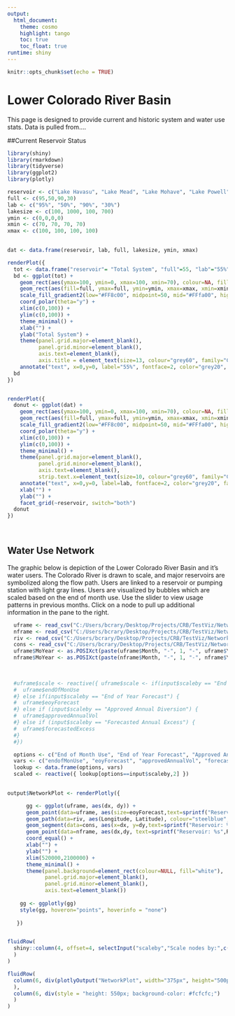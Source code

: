```yaml
---
output: 
  html_document:
    theme: cosmo
    highlight: tango
    toc: true
    toc_float: true
runtime: shiny
---
```


```r
knitr::opts_chunk$set(echo = TRUE)

```


# Lower Colorado River Basin
This page is designed to provide current and historic system and water use stats. Data is pulled from.... 


##Current Reservoir Status 



```r
library(shiny)
library(rmarkdown)
library(tidyverse)
library(ggplot2)
library(plotly)
```





``` r
  
reservoir <- c("Lake Havasu", "Lake Mead", "Lake Mohave", "Lake Powell")
full <- c(95,50,90,30)
lab <- c("95%", "50%", "90%", "30%")
lakesize <- c(100, 1000, 100, 700)
ymin <- c(0,0,0,0)
xmin <- c(70, 70, 70, 70)
xmax <- c(100, 100, 100, 100)

  
dat <- data.frame(reservoir, lab, full, lakesize, ymin, xmax)

renderPlot({
  tot <- data.frame("reservoir"= "Total System", "full"=55, "lab"="55%", "lakesize"=10000,"ymin"=0,"xmin"=70, "xmax"=100)
  bd <- ggplot(tot) + 
    geom_rect(aes(ymax=100, ymin=0, xmax=100, xmin=70), colour=NA, fill="grey90") +
    geom_rect(aes(fill=full, ymax=full, ymin=ymin, xmax=xmax, xmin=xmin)) +
    scale_fill_gradient2(low="#FF8c00", midpoint=50, mid="#FFfa00", high="#00ff83", limits=c(0,100), guide=FALSE) +
    coord_polar(theta="y") +
    xlim(c(0,100)) + 
    ylim(c(0,100)) + 
    theme_minimal() +
    xlab("") + 
    ylab("Total System") +
    theme(panel.grid.major=element_blank(),
          panel.grid.minor=element_blank(),
          axis.text=element_blank(), 
          axis.title = element_text(size=13, colour="grey60", family="Calibri")) +
    annotate("text", x=0,y=0, label="55%", fontface=2, color="grey20", family="Calibri", size=18) 
  bd
})


renderPlot({
  donut <- ggplot(dat) + 
    geom_rect(aes(ymax=100, ymin=0, xmax=100, xmin=70), colour=NA, fill="grey90") +
    geom_rect(aes(fill=full, ymax=full, ymin=ymin, xmax=xmax, xmin=xmin)) +
    scale_fill_gradient2(low="#FF8c00", midpoint=50, mid="#FFfa00", high="#00ff83", limits=c(0,100), guide=FALSE) +
    coord_polar(theta="y") +
    xlim(c(0,100)) + 
    ylim(c(0,100)) + 
    theme_minimal() +
    theme(panel.grid.major=element_blank(),
          panel.grid.minor=element_blank(),
          axis.text=element_blank(),
          strip.text.x=element_text(size=10, colour="grey60", family="Calibri")) +
    annotate("text", x=0,y=0, label=lab, fontface=2, color="grey20", family="Calibri", size=14) +
    xlab("") + 
    ylab("") +
    facet_grid(~reservoir, switch="both")
  donut
})  
  
  
```



## Water Use Network
The graphic below is depiction of the Lower Colorado River Basin and it's water users. The Colorado River is drawn to scale, and major reservoirs are symbolized along the flow path. Users are linked to a reservoir or pumping station with light gray lines. Users are visualized by bubbles which are scaled based on the end of month use. Use the slider to view usage patterns in previous months. Click on a node to pull up additional information in the pane to the right. 


``` r


  uframe <- read_csv("C:/Users/bcrary/Desktop/Projects/CRB/TestViz/NetworkXY/Users.csv")
  nframe <- read_csv("C:/Users/bcrary/Desktop/Projects/CRB/TestViz/NetworkXY/Nodes.csv")
  riv <- read_csv("C:/Users/bcrary/Desktop/Projects/CRB/TestViz/NetworkXY/River.csv")
  cons <- read_csv("C:/Users/bcrary/Desktop/Projects/CRB/TestViz/NetworkXY/connections.csv")
  uframe$MoYear <- as.POSIXct(paste(uframe$Month, "-", 1, "-", uframe$Year, sep=""), format="%m-%d-%Y")
  nframe$MoYear <- as.POSIXct(paste(nframe$Month, "-", 1, "-", nframe$Year, sep=""), format="%m-%d-%Y")
  
  
``` 

``` r
  #uframe$scale <- reactive({ uframe$scale <- if(input$scaleby == "End of Month Use") {
  #  uframe$endOfMonUse
  #} else if(input$scaleby == "End of Year Forecast") {
  #  uframe$eoyForecast 
  #} else if (input$scaleby == "Approved Annual Diversion") {
  #  uframe$approvedAnnualVol
  #} else if (input$scaleby == "Forecasted Annual Excess") {
  #  uframe$forecastedExcess
  #}
  #})

  options <- c("End of Month Use", "End of Year Forecast", "Approved Annual Diversion", "Forecasted Annual Excess")
  vars <- c("endofMonUse", "eoyForecast", "approvedAnnualVol", "forecastedExcess")
  lookup <- data.frame(options, vars)
  scaled <- reactive({ lookup[options==input$scaleby,2] })
  

output$NetworkPlot <- renderPlotly({

      gg <- ggplot(uframe, aes(dx, dy)) + 
      geom_point(data=uframe, aes(size=eoyForecast,text=sprintf("Reservoir: %s",User), frame=MoYear, ids=User), alpha=0.5) +
      geom_path(data=riv, aes(Longitude, Latitude), colour="steelblue", alpha=0.8, size=1) +
      geom_segment(data=cons, aes(x=dx, y=dy,text=sprintf("Reservoir: %s",User), xend=Diversionx, yend=Diversiony), color="steelblue", size=0.5, alpha=0.2) +
      geom_point(data=nframe, aes(dx,dy, text=sprintf("Reservoir: %s",Reservoir)), colour="steelblue") +
      coord_equal() +
      xlab("") + 
      ylab("") + 
      xlim(520000,2100000) +
      theme_minimal() +
      theme(panel.background=element_rect(colour=NULL, fill="white"), 
            panel.grid.major=element_blank(), 
            panel.grid.minor=element_blank(), 
            axis.text=element_blank())
      
    gg <- ggplotly(gg) 
    style(gg, hoveron="points", hoverinfo = "none")
    
   })


fluidRow(
  shiny::column(4, offset=4, selectInput("scaleby","Scale nodes by:",c("End of Month Use", "End of Year Forecast", "Approved Annual Diversion", "Forecasted Annual Excess"))
  )
)

fluidRow(
  column(6, div(plotlyOutput("NetworkPlot", width="375px", height="500px"))
  ), 
  column(6, div(style = "height: 550px; background-color: #fcfcfc;")
  )
)



``` 





